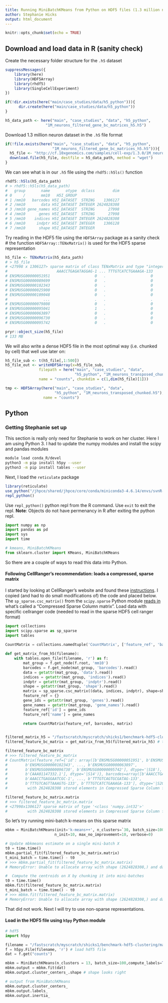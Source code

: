 ```yaml
---
title: Running MiniBatchKMeans from Python on HDF5 files (1.3 million neurons from 10X)
author: Stephanie Hicks
output: html_document
---
```


```r
knitr::opts_chunk$set(echo = TRUE)
```

## Download and load data in R (sanity check)

Create the necessary folder structure for the `.h5` dataset
```r
suppressMessages({
    library(here)
    library(HDF5Array)
    library(rhdf5)
    library(SingleCellExperiment)
})

if(!dir.exists(here("main/case_studies/data/h5_python"))){
      dir.create(here("main/case_studies/data/h5_python"))
}

h5_data_path <- here("main", "case_studies", "data", "h5_python", 
                  "1M_neurons_filtered_gene_bc_matrices_h5.h5")
```

Download 1.3 million neuron dataset in the `.h5` file format
```r
if(!file.exists(here("main", "case_studies", "data", "h5_python", 
                     "1M_neurons_filtered_gene_bc_matrices_h5.h5"))){
  h5_file <- "http://cf.10xgenomics.com/samples/cell-exp/1.3.0/1M_neurons/1M_neurons_filtered_gene_bc_matrices_h5.h5"
  download.file(h5_file, destfile = h5_data_path, method = "wget")
}
```

We can see what is in our `.h5` file using the `rhdf5::h5ls()` function

```r
rhdf5::h5ls(h5_data_path)
# > rhdf5::h5ls(h5_data_path)
#   group       name       otype  dclass        dim
# 0     /       mm10   H5I_GROUP
# 1 /mm10   barcodes H5I_DATASET  STRING    1306127
# 2 /mm10       data H5I_DATASET INTEGER 2624828308
# 3 /mm10 gene_names H5I_DATASET  STRING      27998
# 4 /mm10      genes H5I_DATASET  STRING      27998
# 5 /mm10    indices H5I_DATASET INTEGER 2624828308
# 6 /mm10     indptr H5I_DATASET INTEGER    1306128
# 7 /mm10      shape H5I_DATASET INTEGER          
```

Try reading in the HDF5 file using the `HDF5Array` package as a sanity check
 # the function `HDF5Array::TENxMatrix()` is used for the HDF5 sparse representation
```r
h5_file <- TENxMatrix(h5_data_path)
# > h5_file
# <27998 x 1306127> sparse matrix of class TENxMatrix and type "integer":
#                      AAACCTGAGATAGGAG-1 ... TTTGTCATCTGAAAGA-133
# ENSMUSG00000051951                    0   .                    0
# ENSMUSG00000089699                    0   .                    0
# ENSMUSG00000102343                    0   .                    0
# ENSMUSG00000025900                    0   .                    0
# ENSMUSG00000109048                    0   .                    0
#                ...                    .   .                    .
# ENSMUSG00000079808                    0   .                    0
# ENSMUSG00000095041                    1   .                    0
# ENSMUSG00000063897                    0   .                    0
# ENSMUSG00000096730                    0   .                    0
# ENSMUSG00000095742                    0   .                    0
```

```r
pryr::object_size(h5_file)
# 133 MB
```

We will also write a dense HDF5 file in the most optimal way 
(i.e. chunked by cell) that well use later on: 

```r
h5_file_sub <- t(h5_file[,1:500])
h5_file_out <- writeHDF5Array(x=h5_file_sub, 
               filepath = here("main", "case_studies", "data", 
                               "h5_python", "1M_neurons_transposed_chunked.h5"), 
               name = "counts", chunkdim = c(1,dim(h5_file)[1]))
```

```r
tmp <- HDF5Array(here("main", "case_studies", "data", 
                      "h5_python", "1M_neurons_transposed_chunked.h5"),
                 name = "counts")
```



## Python 

### Getting Stephanie set up 

This section is really only need for Stephanie to work on her cluster. 
Here I am using Python 3. 
I had to update the numpy modules and install the scipy and pandas modules

```bash
module load conda_R/devel
python3 -m pip install h5py --user
python3 -m pip install tables --user
```

Next, I load the `reticulate` package

```r
library(reticulate)
use_python("/jhpce/shared/jhpce/core/conda/miniconda3-4.6.14/envs/svnR-devel/bin/python3")
repl_python()
```

Use `repl_python()` python repl from the R command. Use `exit` to exit the repl.
**Note**: Objects do not have permenancy in R after exiting the python repl.

```python
import numpy as np
import pandas as pd
import sys
import time

# kmeans, MiniBatchKMeans
from sklearn.cluster import KMeans, MiniBatchKMeans
```


So there are a couple of ways to read this data into Python.

#### Following CellRanger's recommendation: loads a compressed, sparse matrix

I started by looking at CellRanger's website and found these [instructions](https://support.10xgenomics.com/single-cell-gene-expression/software/pipelines/latest/advanced/h5_matrices). 
I copied (and had to do small modifications of) the code and placed below. 
The `sp_sparse.csc_matrix()` from the `scipy.sparse` Python module [reads in](https://docs.scipy.org/doc/scipy/reference/generated/scipy.sparse.csc_matrix.html) what's called a "Compressed Sparse Column matrix". 
Load data with specific cellranger code (needed to read in the sparse HDF5 cell ranger format)

```python
import collections
import scipy.sparse as sp_sparse
import tables

CountMatrix = collections.namedtuple('CountMatrix', ['feature_ref', 'barcodes', 'matrix'])
 
def get_matrix_from_h5(filename):
    with tables.open_file(filename, 'r') as f:
        mat_group = f.get_node(f.root, 'mm10')
        barcodes = f.get_node(mat_group, 'barcodes').read()
        data = getattr(mat_group, 'data').read()
        indices = getattr(mat_group, 'indices').read()
        indptr = getattr(mat_group, 'indptr').read()
        shape = getattr(mat_group, 'shape').read()
        matrix = sp_sparse.csc_matrix((data, indices, indptr), shape=shape)
        feature_ref = {}
        gene_ids = getattr(mat_group, 'genes').read()
        gene_names = getattr(mat_group, 'gene_names').read()
        feature_ref['id'] = gene_ids
        feature_ref['name'] = gene_names
         
        return CountMatrix(feature_ref, barcodes, matrix)


filtered_matrix_h5 = "/fastscratch/myscratch/shicks1/benchmark-hdf5-clustering/main/case_studies/data/h5_python/1M_neurons_filtered_gene_bc_matrices_h5.h5"
filtered_feature_bc_matrix = get_matrix_from_h5(filtered_matrix_h5) # this takes a few mins to read in the sparse matrix

filtered_feature_bc_matrix
# >>> filtered_feature_bc_matrix
# CountMatrix(feature_ref={'id': array([b'ENSMUSG00000051951', b'ENSMUSG00000089699',
#        b'ENSMUSG00000102343', ..., b'ENSMUSG00000063897',
#        b'ENSMUSG00000096730', b'ENSMUSG00000095742'], dtype='|S18'), 'name': array([b'Xkr4', b'Gm1992', b'Gm37381', ..., b'DHRSX', b'Vmn2r122',
#        b'CAAA01147332.1'], dtype='|S14')}, barcodes=array([b'AAACCTGAGATAGGAG-1', b'AAACCTGAGCGGCTTC-1',
#        b'AAACCTGAGGAATCGC-1', ..., b'TTTGTCAGTGCGATAG-133',
#        b'TTTGTCAGTTAAAGTG-133', b'TTTGTCATCTGAAAGA-133'], dtype='|S20'), matrix=<27998x1306127 sparse matrix of type '<class 'numpy.int32'>'
#         with 2624828308 stored elements in Compressed Sparse Column format>)
```

```python
filtered_feature_bc_matrix.matrix
# >>> filtered_feature_bc_matrix.matrix
# <27998x1306127 sparse matrix of type '<class 'numpy.int32'>'
#         with 2624828308 stored elements in Compressed Sparse Column format>
```

So let's try running mini-batch k-means on this sparse matrix 
```python
mbkm = MiniBatchKMeans(init='k-means++', n_clusters=`30, batch_size=100,
                      n_init=10, max_no_improvement=10, verbose=0)

# Update mbkmeans estimate on a single mini-batch X
t0 = time.time()
mbkm.partial_fit(filtered_feature_bc_matrix.matrix) 
t_mini_batch = time.time() - t0
# >>> mbkm.partial_fit(filtered_feature_bc_matrix.matrix)
# MemoryError: Unable to allocate array with shape (2624828308,) and data type int64

#  Compute the centroids on X by chunking it into mini-batches
t0 = time.time()
mbkm.fit(filtered_feature_bc_matrix.matrix) 
t_mini_batch = time.time() - t0
# >>> mbkm.fit(filtered_feature_bc_matrix.matrix)
# MemoryError: Unable to allocate array with shape (2624828308,) and data type int64
```

That did not work. Next I will try to use non-sparse representations. 


#### Load in the HDF5 file using `h5py` Python module

```python
# hdf5
import h5py

filename = "/fastscratch/myscratch/shicks1/benchmark-hdf5-clustering/main/case_studies/data/h5_python/1M_neurons_transposed_chunked.h5"
f = h5py.File(filename, 'r') # load hdf5 file
dat = f.get("counts")

mbkm = MiniBatchKMeans(n_clusters = 13, batch_size=100,compute_labels=True)
mbkm.output = mbkm.fit(dat) 
mbkm.output.cluster_centers_.shape # shape looks right

# output from MiniBatchKMeans
mbkm.output.cluster_centers_
mbkm.output.labels_
mbkm.output.inertia_
```


